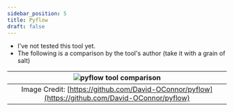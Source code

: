 ```yaml
---
sidebar_position: 5
title: Pyflow
draft: false
---
```


* I've not tested this tool yet.
* The following is a comparison by the tool's author (take it with a grain of salt)

|                  ![pyflow tool comparison](./assets/pyflow-tool-comparison.png)                  |
| :----------------------------------------------------------------------------------------------: |
| Image Credit: [https://github.com/David-OConnor/pyflow](https://github.com/David-OConnor/pyflow) |
